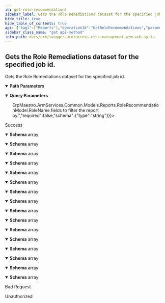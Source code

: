 ```yaml
---
id: get-role-recommendations
sidebar_label: Gets the Role Remediations dataset for the specified job id.
hide_title: true
hide_table_of_contents: true
api: {"tags":["Reports"],"operationId":"GetRoleRecommendations","parameters":[{"name":"jobId","in":"path","description":"The id of the job the report belongs to.","required":true,"schema":{"type":"integer","format":"int32","minimum":1,"maximum":2147483647}},{"name":"rolesFilter","in":"query","description":"Optional: A comma separated list of <code>ErpMaestro.ArmServices.Common.Models.Reports.RoleRecommendationModel.RoleName</code> fields to filter the report by.","required":false,"schema":{"type":"string"}}],"responses":{"200":{"description":"Success","content":{"application/json;odata.metadata=minimal;odata.streaming=true":{"schema":{"uniqueItems":false,"type":"array","items":{"type":"object","properties":{"roleName":{"type":"string"},"roleType":{"type":"string"},"recommendation":{"type":"string"},"itemToRemove":{"type":"string"},"itemDescription":{"type":"string"},"difficulty":{"type":"string"},"impact":{"type":"string"},"highOrCriticalRiskCount":{"format":"int32","type":"integer"},"totalRiskCount":{"format":"int32","type":"integer"},"impactedUserCount":{"format":"int32","type":"integer"},"highOrCriticalRisks":{"type":"string"},"allRisks":{"type":"string"}}}}},"application/json;odata.metadata=minimal;odata.streaming=false":{"schema":{"uniqueItems":false,"type":"array","items":{"type":"object","properties":{"roleName":{"type":"string"},"roleType":{"type":"string"},"recommendation":{"type":"string"},"itemToRemove":{"type":"string"},"itemDescription":{"type":"string"},"difficulty":{"type":"string"},"impact":{"type":"string"},"highOrCriticalRiskCount":{"format":"int32","type":"integer"},"totalRiskCount":{"format":"int32","type":"integer"},"impactedUserCount":{"format":"int32","type":"integer"},"highOrCriticalRisks":{"type":"string"},"allRisks":{"type":"string"}}}}},"application/json;odata.metadata=minimal":{"schema":{"uniqueItems":false,"type":"array","items":{"type":"object","properties":{"roleName":{"type":"string"},"roleType":{"type":"string"},"recommendation":{"type":"string"},"itemToRemove":{"type":"string"},"itemDescription":{"type":"string"},"difficulty":{"type":"string"},"impact":{"type":"string"},"highOrCriticalRiskCount":{"format":"int32","type":"integer"},"totalRiskCount":{"format":"int32","type":"integer"},"impactedUserCount":{"format":"int32","type":"integer"},"highOrCriticalRisks":{"type":"string"},"allRisks":{"type":"string"}}}}},"application/json;odata.metadata=full;odata.streaming=true":{"schema":{"uniqueItems":false,"type":"array","items":{"type":"object","properties":{"roleName":{"type":"string"},"roleType":{"type":"string"},"recommendation":{"type":"string"},"itemToRemove":{"type":"string"},"itemDescription":{"type":"string"},"difficulty":{"type":"string"},"impact":{"type":"string"},"highOrCriticalRiskCount":{"format":"int32","type":"integer"},"totalRiskCount":{"format":"int32","type":"integer"},"impactedUserCount":{"format":"int32","type":"integer"},"highOrCriticalRisks":{"type":"string"},"allRisks":{"type":"string"}}}}},"application/json;odata.metadata=full;odata.streaming=false":{"schema":{"uniqueItems":false,"type":"array","items":{"type":"object","properties":{"roleName":{"type":"string"},"roleType":{"type":"string"},"recommendation":{"type":"string"},"itemToRemove":{"type":"string"},"itemDescription":{"type":"string"},"difficulty":{"type":"string"},"impact":{"type":"string"},"highOrCriticalRiskCount":{"format":"int32","type":"integer"},"totalRiskCount":{"format":"int32","type":"integer"},"impactedUserCount":{"format":"int32","type":"integer"},"highOrCriticalRisks":{"type":"string"},"allRisks":{"type":"string"}}}}},"application/json;odata.metadata=full":{"schema":{"uniqueItems":false,"type":"array","items":{"type":"object","properties":{"roleName":{"type":"string"},"roleType":{"type":"string"},"recommendation":{"type":"string"},"itemToRemove":{"type":"string"},"itemDescription":{"type":"string"},"difficulty":{"type":"string"},"impact":{"type":"string"},"highOrCriticalRiskCount":{"format":"int32","type":"integer"},"totalRiskCount":{"format":"int32","type":"integer"},"impactedUserCount":{"format":"int32","type":"integer"},"highOrCriticalRisks":{"type":"string"},"allRisks":{"type":"string"}}}}},"application/json;odata.metadata=none;odata.streaming=true":{"schema":{"uniqueItems":false,"type":"array","items":{"type":"object","properties":{"roleName":{"type":"string"},"roleType":{"type":"string"},"recommendation":{"type":"string"},"itemToRemove":{"type":"string"},"itemDescription":{"type":"string"},"difficulty":{"type":"string"},"impact":{"type":"string"},"highOrCriticalRiskCount":{"format":"int32","type":"integer"},"totalRiskCount":{"format":"int32","type":"integer"},"impactedUserCount":{"format":"int32","type":"integer"},"highOrCriticalRisks":{"type":"string"},"allRisks":{"type":"string"}}}}},"application/json;odata.metadata=none;odata.streaming=false":{"schema":{"uniqueItems":false,"type":"array","items":{"type":"object","properties":{"roleName":{"type":"string"},"roleType":{"type":"string"},"recommendation":{"type":"string"},"itemToRemove":{"type":"string"},"itemDescription":{"type":"string"},"difficulty":{"type":"string"},"impact":{"type":"string"},"highOrCriticalRiskCount":{"format":"int32","type":"integer"},"totalRiskCount":{"format":"int32","type":"integer"},"impactedUserCount":{"format":"int32","type":"integer"},"highOrCriticalRisks":{"type":"string"},"allRisks":{"type":"string"}}}}},"application/json;odata.metadata=none":{"schema":{"uniqueItems":false,"type":"array","items":{"type":"object","properties":{"roleName":{"type":"string"},"roleType":{"type":"string"},"recommendation":{"type":"string"},"itemToRemove":{"type":"string"},"itemDescription":{"type":"string"},"difficulty":{"type":"string"},"impact":{"type":"string"},"highOrCriticalRiskCount":{"format":"int32","type":"integer"},"totalRiskCount":{"format":"int32","type":"integer"},"impactedUserCount":{"format":"int32","type":"integer"},"highOrCriticalRisks":{"type":"string"},"allRisks":{"type":"string"}}}}},"application/json;odata.streaming=true":{"schema":{"uniqueItems":false,"type":"array","items":{"type":"object","properties":{"roleName":{"type":"string"},"roleType":{"type":"string"},"recommendation":{"type":"string"},"itemToRemove":{"type":"string"},"itemDescription":{"type":"string"},"difficulty":{"type":"string"},"impact":{"type":"string"},"highOrCriticalRiskCount":{"format":"int32","type":"integer"},"totalRiskCount":{"format":"int32","type":"integer"},"impactedUserCount":{"format":"int32","type":"integer"},"highOrCriticalRisks":{"type":"string"},"allRisks":{"type":"string"}}}}},"application/json;odata.streaming=false":{"schema":{"uniqueItems":false,"type":"array","items":{"type":"object","properties":{"roleName":{"type":"string"},"roleType":{"type":"string"},"recommendation":{"type":"string"},"itemToRemove":{"type":"string"},"itemDescription":{"type":"string"},"difficulty":{"type":"string"},"impact":{"type":"string"},"highOrCriticalRiskCount":{"format":"int32","type":"integer"},"totalRiskCount":{"format":"int32","type":"integer"},"impactedUserCount":{"format":"int32","type":"integer"},"highOrCriticalRisks":{"type":"string"},"allRisks":{"type":"string"}}}}},"application/json":{"schema":{"uniqueItems":false,"type":"array","items":{"type":"object","properties":{"roleName":{"type":"string"},"roleType":{"type":"string"},"recommendation":{"type":"string"},"itemToRemove":{"type":"string"},"itemDescription":{"type":"string"},"difficulty":{"type":"string"},"impact":{"type":"string"},"highOrCriticalRiskCount":{"format":"int32","type":"integer"},"totalRiskCount":{"format":"int32","type":"integer"},"impactedUserCount":{"format":"int32","type":"integer"},"highOrCriticalRisks":{"type":"string"},"allRisks":{"type":"string"}}}}},"application/xml":{"schema":{"uniqueItems":false,"type":"array","items":{"type":"object","properties":{"roleName":{"type":"string"},"roleType":{"type":"string"},"recommendation":{"type":"string"},"itemToRemove":{"type":"string"},"itemDescription":{"type":"string"},"difficulty":{"type":"string"},"impact":{"type":"string"},"highOrCriticalRiskCount":{"format":"int32","type":"integer"},"totalRiskCount":{"format":"int32","type":"integer"},"impactedUserCount":{"format":"int32","type":"integer"},"highOrCriticalRisks":{"type":"string"},"allRisks":{"type":"string"}}}}},"application/prs.odatatestxx-odata":{"schema":{"uniqueItems":false,"type":"array","items":{"type":"object","properties":{"roleName":{"type":"string"},"roleType":{"type":"string"},"recommendation":{"type":"string"},"itemToRemove":{"type":"string"},"itemDescription":{"type":"string"},"difficulty":{"type":"string"},"impact":{"type":"string"},"highOrCriticalRiskCount":{"format":"int32","type":"integer"},"totalRiskCount":{"format":"int32","type":"integer"},"impactedUserCount":{"format":"int32","type":"integer"},"highOrCriticalRisks":{"type":"string"},"allRisks":{"type":"string"}}}}},"text/plain":{"schema":{"uniqueItems":false,"type":"array","items":{"type":"object","properties":{"roleName":{"type":"string"},"roleType":{"type":"string"},"recommendation":{"type":"string"},"itemToRemove":{"type":"string"},"itemDescription":{"type":"string"},"difficulty":{"type":"string"},"impact":{"type":"string"},"highOrCriticalRiskCount":{"format":"int32","type":"integer"},"totalRiskCount":{"format":"int32","type":"integer"},"impactedUserCount":{"format":"int32","type":"integer"},"highOrCriticalRisks":{"type":"string"},"allRisks":{"type":"string"}}}}},"text/json":{"schema":{"uniqueItems":false,"type":"array","items":{"type":"object","properties":{"roleName":{"type":"string"},"roleType":{"type":"string"},"recommendation":{"type":"string"},"itemToRemove":{"type":"string"},"itemDescription":{"type":"string"},"difficulty":{"type":"string"},"impact":{"type":"string"},"highOrCriticalRiskCount":{"format":"int32","type":"integer"},"totalRiskCount":{"format":"int32","type":"integer"},"impactedUserCount":{"format":"int32","type":"integer"},"highOrCriticalRisks":{"type":"string"},"allRisks":{"type":"string"}}}}}}},"400":{"description":"Bad Request"},"401":{"description":"Unauthorized"}},"description":"Gets the Role Remediations dataset for the specified job id.","method":"get","path":"/api/reports/roleRemediations/{jobId}","info":{"version":"v1","title":"Access Risk Management ARM Web APIs"},"postman":{"name":"Gets the Role Remediations dataset for the specified job id.","description":{"type":"text/plain"},"url":{"path":["api","reports","roleRemediations",":jobId"],"host":["{{baseUrl}}"],"query":[{"disabled":false,"description":{"content":"Optional: A comma separated list of <code>ErpMaestro.ArmServices.Common.Models.Reports.RoleRecommendationModel.RoleName</code> fields to filter the report by.","type":"text/plain"},"key":"rolesFilter","value":""}],"variable":[{"disabled":false,"description":{"content":"(Required) The id of the job the report belongs to.","type":"text/plain"},"type":"any","value":"","key":"jobId"}]},"header":[{"key":"Accept","value":"application/json;odata.metadata=minimal;odata.streaming=true"}],"method":"GET"}}
sidebar_class_name: "get api-method"
info_path: docs/arm/swagger-arm/access-risk-management-arm-web-ap-is
---
```



## Gets the Role Remediations dataset for the specified job id.



Gets the Role Remediations dataset for the specified job id.

<details style={{"marginBottom":"1rem"}} data-collapsed={false} open={true}><summary style={{}}><strong>Path Parameters</strong></summary><div><ul><ParamsItem className={"paramsItem"} param={{"name":"jobId","in":"path","description":"The id of the job the report belongs to.","required":true,"schema":{"type":"integer","format":"int32","minimum":1,"maximum":2147483647}}}></ParamsItem></ul></div></details><details style={{"marginBottom":"1rem"}} data-collapsed={false} open={true}><summary style={{}}><strong>Query Parameters</strong></summary><div><ul><ParamsItem className={"paramsItem"} param={{"name":"rolesFilter","in":"query","description":"Optional: A comma separated list of <code>ErpMaestro.ArmServices.Common.Models.Reports.RoleRecommendationModel.RoleName</code> fields to filter the report by.","required":false,"schema":{"type":"string"}}}></ParamsItem></ul></div></details><div><ApiTabs><TabItem label={"200"} value={"200"}><div>

Success

</div><div><MimeTabs groupId={"mime-type"}><TabItem label={"application/json;odata.metadata=minimal;odata.streaming=true"} value={"application/json;odata.metadata=minimal;odata.streaming=true"}><SchemaTabs groupId={"schema-tabs"}><TabItem label={"Schema"} value={"Schema"}><details style={{}} data-collapsed={false} open={true}><summary style={{"textAlign":"left"}}><strong>Schema</strong><span style={{"opacity":"0.6"}}> array</span></summary><div style={{"textAlign":"left","marginLeft":"1rem"}}></div><ul style={{"marginLeft":"1rem"}}><SchemaItem collapsible={false} name={"roleName"} required={false} schemaDescription={undefined} schemaName={"string"} qualifierMessage={undefined} defaultValue={undefined}></SchemaItem><SchemaItem collapsible={false} name={"roleType"} required={false} schemaDescription={undefined} schemaName={"string"} qualifierMessage={undefined} defaultValue={undefined}></SchemaItem><SchemaItem collapsible={false} name={"recommendation"} required={false} schemaDescription={undefined} schemaName={"string"} qualifierMessage={undefined} defaultValue={undefined}></SchemaItem><SchemaItem collapsible={false} name={"itemToRemove"} required={false} schemaDescription={undefined} schemaName={"string"} qualifierMessage={undefined} defaultValue={undefined}></SchemaItem><SchemaItem collapsible={false} name={"itemDescription"} required={false} schemaDescription={undefined} schemaName={"string"} qualifierMessage={undefined} defaultValue={undefined}></SchemaItem><SchemaItem collapsible={false} name={"difficulty"} required={false} schemaDescription={undefined} schemaName={"string"} qualifierMessage={undefined} defaultValue={undefined}></SchemaItem><SchemaItem collapsible={false} name={"impact"} required={false} schemaDescription={undefined} schemaName={"string"} qualifierMessage={undefined} defaultValue={undefined}></SchemaItem><SchemaItem collapsible={false} name={"highOrCriticalRiskCount"} required={false} schemaDescription={undefined} schemaName={"int32"} qualifierMessage={undefined} defaultValue={undefined}></SchemaItem><SchemaItem collapsible={false} name={"totalRiskCount"} required={false} schemaDescription={undefined} schemaName={"int32"} qualifierMessage={undefined} defaultValue={undefined}></SchemaItem><SchemaItem collapsible={false} name={"impactedUserCount"} required={false} schemaDescription={undefined} schemaName={"int32"} qualifierMessage={undefined} defaultValue={undefined}></SchemaItem><SchemaItem collapsible={false} name={"highOrCriticalRisks"} required={false} schemaDescription={undefined} schemaName={"string"} qualifierMessage={undefined} defaultValue={undefined}></SchemaItem><SchemaItem collapsible={false} name={"allRisks"} required={false} schemaDescription={undefined} schemaName={"string"} qualifierMessage={undefined} defaultValue={undefined}></SchemaItem></ul></details></TabItem></SchemaTabs></TabItem><TabItem label={"application/json;odata.metadata=minimal;odata.streaming=false"} value={"application/json;odata.metadata=minimal;odata.streaming=false"}><SchemaTabs groupId={"schema-tabs"}><TabItem label={"Schema"} value={"Schema"}><details style={{}} data-collapsed={false} open={true}><summary style={{"textAlign":"left"}}><strong>Schema</strong><span style={{"opacity":"0.6"}}> array</span></summary><div style={{"textAlign":"left","marginLeft":"1rem"}}></div><ul style={{"marginLeft":"1rem"}}><SchemaItem collapsible={false} name={"roleName"} required={false} schemaDescription={undefined} schemaName={"string"} qualifierMessage={undefined} defaultValue={undefined}></SchemaItem><SchemaItem collapsible={false} name={"roleType"} required={false} schemaDescription={undefined} schemaName={"string"} qualifierMessage={undefined} defaultValue={undefined}></SchemaItem><SchemaItem collapsible={false} name={"recommendation"} required={false} schemaDescription={undefined} schemaName={"string"} qualifierMessage={undefined} defaultValue={undefined}></SchemaItem><SchemaItem collapsible={false} name={"itemToRemove"} required={false} schemaDescription={undefined} schemaName={"string"} qualifierMessage={undefined} defaultValue={undefined}></SchemaItem><SchemaItem collapsible={false} name={"itemDescription"} required={false} schemaDescription={undefined} schemaName={"string"} qualifierMessage={undefined} defaultValue={undefined}></SchemaItem><SchemaItem collapsible={false} name={"difficulty"} required={false} schemaDescription={undefined} schemaName={"string"} qualifierMessage={undefined} defaultValue={undefined}></SchemaItem><SchemaItem collapsible={false} name={"impact"} required={false} schemaDescription={undefined} schemaName={"string"} qualifierMessage={undefined} defaultValue={undefined}></SchemaItem><SchemaItem collapsible={false} name={"highOrCriticalRiskCount"} required={false} schemaDescription={undefined} schemaName={"int32"} qualifierMessage={undefined} defaultValue={undefined}></SchemaItem><SchemaItem collapsible={false} name={"totalRiskCount"} required={false} schemaDescription={undefined} schemaName={"int32"} qualifierMessage={undefined} defaultValue={undefined}></SchemaItem><SchemaItem collapsible={false} name={"impactedUserCount"} required={false} schemaDescription={undefined} schemaName={"int32"} qualifierMessage={undefined} defaultValue={undefined}></SchemaItem><SchemaItem collapsible={false} name={"highOrCriticalRisks"} required={false} schemaDescription={undefined} schemaName={"string"} qualifierMessage={undefined} defaultValue={undefined}></SchemaItem><SchemaItem collapsible={false} name={"allRisks"} required={false} schemaDescription={undefined} schemaName={"string"} qualifierMessage={undefined} defaultValue={undefined}></SchemaItem></ul></details></TabItem></SchemaTabs></TabItem><TabItem label={"application/json;odata.metadata=minimal"} value={"application/json;odata.metadata=minimal"}><SchemaTabs groupId={"schema-tabs"}><TabItem label={"Schema"} value={"Schema"}><details style={{}} data-collapsed={false} open={true}><summary style={{"textAlign":"left"}}><strong>Schema</strong><span style={{"opacity":"0.6"}}> array</span></summary><div style={{"textAlign":"left","marginLeft":"1rem"}}></div><ul style={{"marginLeft":"1rem"}}><SchemaItem collapsible={false} name={"roleName"} required={false} schemaDescription={undefined} schemaName={"string"} qualifierMessage={undefined} defaultValue={undefined}></SchemaItem><SchemaItem collapsible={false} name={"roleType"} required={false} schemaDescription={undefined} schemaName={"string"} qualifierMessage={undefined} defaultValue={undefined}></SchemaItem><SchemaItem collapsible={false} name={"recommendation"} required={false} schemaDescription={undefined} schemaName={"string"} qualifierMessage={undefined} defaultValue={undefined}></SchemaItem><SchemaItem collapsible={false} name={"itemToRemove"} required={false} schemaDescription={undefined} schemaName={"string"} qualifierMessage={undefined} defaultValue={undefined}></SchemaItem><SchemaItem collapsible={false} name={"itemDescription"} required={false} schemaDescription={undefined} schemaName={"string"} qualifierMessage={undefined} defaultValue={undefined}></SchemaItem><SchemaItem collapsible={false} name={"difficulty"} required={false} schemaDescription={undefined} schemaName={"string"} qualifierMessage={undefined} defaultValue={undefined}></SchemaItem><SchemaItem collapsible={false} name={"impact"} required={false} schemaDescription={undefined} schemaName={"string"} qualifierMessage={undefined} defaultValue={undefined}></SchemaItem><SchemaItem collapsible={false} name={"highOrCriticalRiskCount"} required={false} schemaDescription={undefined} schemaName={"int32"} qualifierMessage={undefined} defaultValue={undefined}></SchemaItem><SchemaItem collapsible={false} name={"totalRiskCount"} required={false} schemaDescription={undefined} schemaName={"int32"} qualifierMessage={undefined} defaultValue={undefined}></SchemaItem><SchemaItem collapsible={false} name={"impactedUserCount"} required={false} schemaDescription={undefined} schemaName={"int32"} qualifierMessage={undefined} defaultValue={undefined}></SchemaItem><SchemaItem collapsible={false} name={"highOrCriticalRisks"} required={false} schemaDescription={undefined} schemaName={"string"} qualifierMessage={undefined} defaultValue={undefined}></SchemaItem><SchemaItem collapsible={false} name={"allRisks"} required={false} schemaDescription={undefined} schemaName={"string"} qualifierMessage={undefined} defaultValue={undefined}></SchemaItem></ul></details></TabItem></SchemaTabs></TabItem><TabItem label={"application/json;odata.metadata=full;odata.streaming=true"} value={"application/json;odata.metadata=full;odata.streaming=true"}><SchemaTabs groupId={"schema-tabs"}><TabItem label={"Schema"} value={"Schema"}><details style={{}} data-collapsed={false} open={true}><summary style={{"textAlign":"left"}}><strong>Schema</strong><span style={{"opacity":"0.6"}}> array</span></summary><div style={{"textAlign":"left","marginLeft":"1rem"}}></div><ul style={{"marginLeft":"1rem"}}><SchemaItem collapsible={false} name={"roleName"} required={false} schemaDescription={undefined} schemaName={"string"} qualifierMessage={undefined} defaultValue={undefined}></SchemaItem><SchemaItem collapsible={false} name={"roleType"} required={false} schemaDescription={undefined} schemaName={"string"} qualifierMessage={undefined} defaultValue={undefined}></SchemaItem><SchemaItem collapsible={false} name={"recommendation"} required={false} schemaDescription={undefined} schemaName={"string"} qualifierMessage={undefined} defaultValue={undefined}></SchemaItem><SchemaItem collapsible={false} name={"itemToRemove"} required={false} schemaDescription={undefined} schemaName={"string"} qualifierMessage={undefined} defaultValue={undefined}></SchemaItem><SchemaItem collapsible={false} name={"itemDescription"} required={false} schemaDescription={undefined} schemaName={"string"} qualifierMessage={undefined} defaultValue={undefined}></SchemaItem><SchemaItem collapsible={false} name={"difficulty"} required={false} schemaDescription={undefined} schemaName={"string"} qualifierMessage={undefined} defaultValue={undefined}></SchemaItem><SchemaItem collapsible={false} name={"impact"} required={false} schemaDescription={undefined} schemaName={"string"} qualifierMessage={undefined} defaultValue={undefined}></SchemaItem><SchemaItem collapsible={false} name={"highOrCriticalRiskCount"} required={false} schemaDescription={undefined} schemaName={"int32"} qualifierMessage={undefined} defaultValue={undefined}></SchemaItem><SchemaItem collapsible={false} name={"totalRiskCount"} required={false} schemaDescription={undefined} schemaName={"int32"} qualifierMessage={undefined} defaultValue={undefined}></SchemaItem><SchemaItem collapsible={false} name={"impactedUserCount"} required={false} schemaDescription={undefined} schemaName={"int32"} qualifierMessage={undefined} defaultValue={undefined}></SchemaItem><SchemaItem collapsible={false} name={"highOrCriticalRisks"} required={false} schemaDescription={undefined} schemaName={"string"} qualifierMessage={undefined} defaultValue={undefined}></SchemaItem><SchemaItem collapsible={false} name={"allRisks"} required={false} schemaDescription={undefined} schemaName={"string"} qualifierMessage={undefined} defaultValue={undefined}></SchemaItem></ul></details></TabItem></SchemaTabs></TabItem><TabItem label={"application/json;odata.metadata=full;odata.streaming=false"} value={"application/json;odata.metadata=full;odata.streaming=false"}><SchemaTabs groupId={"schema-tabs"}><TabItem label={"Schema"} value={"Schema"}><details style={{}} data-collapsed={false} open={true}><summary style={{"textAlign":"left"}}><strong>Schema</strong><span style={{"opacity":"0.6"}}> array</span></summary><div style={{"textAlign":"left","marginLeft":"1rem"}}></div><ul style={{"marginLeft":"1rem"}}><SchemaItem collapsible={false} name={"roleName"} required={false} schemaDescription={undefined} schemaName={"string"} qualifierMessage={undefined} defaultValue={undefined}></SchemaItem><SchemaItem collapsible={false} name={"roleType"} required={false} schemaDescription={undefined} schemaName={"string"} qualifierMessage={undefined} defaultValue={undefined}></SchemaItem><SchemaItem collapsible={false} name={"recommendation"} required={false} schemaDescription={undefined} schemaName={"string"} qualifierMessage={undefined} defaultValue={undefined}></SchemaItem><SchemaItem collapsible={false} name={"itemToRemove"} required={false} schemaDescription={undefined} schemaName={"string"} qualifierMessage={undefined} defaultValue={undefined}></SchemaItem><SchemaItem collapsible={false} name={"itemDescription"} required={false} schemaDescription={undefined} schemaName={"string"} qualifierMessage={undefined} defaultValue={undefined}></SchemaItem><SchemaItem collapsible={false} name={"difficulty"} required={false} schemaDescription={undefined} schemaName={"string"} qualifierMessage={undefined} defaultValue={undefined}></SchemaItem><SchemaItem collapsible={false} name={"impact"} required={false} schemaDescription={undefined} schemaName={"string"} qualifierMessage={undefined} defaultValue={undefined}></SchemaItem><SchemaItem collapsible={false} name={"highOrCriticalRiskCount"} required={false} schemaDescription={undefined} schemaName={"int32"} qualifierMessage={undefined} defaultValue={undefined}></SchemaItem><SchemaItem collapsible={false} name={"totalRiskCount"} required={false} schemaDescription={undefined} schemaName={"int32"} qualifierMessage={undefined} defaultValue={undefined}></SchemaItem><SchemaItem collapsible={false} name={"impactedUserCount"} required={false} schemaDescription={undefined} schemaName={"int32"} qualifierMessage={undefined} defaultValue={undefined}></SchemaItem><SchemaItem collapsible={false} name={"highOrCriticalRisks"} required={false} schemaDescription={undefined} schemaName={"string"} qualifierMessage={undefined} defaultValue={undefined}></SchemaItem><SchemaItem collapsible={false} name={"allRisks"} required={false} schemaDescription={undefined} schemaName={"string"} qualifierMessage={undefined} defaultValue={undefined}></SchemaItem></ul></details></TabItem></SchemaTabs></TabItem><TabItem label={"application/json;odata.metadata=full"} value={"application/json;odata.metadata=full"}><SchemaTabs groupId={"schema-tabs"}><TabItem label={"Schema"} value={"Schema"}><details style={{}} data-collapsed={false} open={true}><summary style={{"textAlign":"left"}}><strong>Schema</strong><span style={{"opacity":"0.6"}}> array</span></summary><div style={{"textAlign":"left","marginLeft":"1rem"}}></div><ul style={{"marginLeft":"1rem"}}><SchemaItem collapsible={false} name={"roleName"} required={false} schemaDescription={undefined} schemaName={"string"} qualifierMessage={undefined} defaultValue={undefined}></SchemaItem><SchemaItem collapsible={false} name={"roleType"} required={false} schemaDescription={undefined} schemaName={"string"} qualifierMessage={undefined} defaultValue={undefined}></SchemaItem><SchemaItem collapsible={false} name={"recommendation"} required={false} schemaDescription={undefined} schemaName={"string"} qualifierMessage={undefined} defaultValue={undefined}></SchemaItem><SchemaItem collapsible={false} name={"itemToRemove"} required={false} schemaDescription={undefined} schemaName={"string"} qualifierMessage={undefined} defaultValue={undefined}></SchemaItem><SchemaItem collapsible={false} name={"itemDescription"} required={false} schemaDescription={undefined} schemaName={"string"} qualifierMessage={undefined} defaultValue={undefined}></SchemaItem><SchemaItem collapsible={false} name={"difficulty"} required={false} schemaDescription={undefined} schemaName={"string"} qualifierMessage={undefined} defaultValue={undefined}></SchemaItem><SchemaItem collapsible={false} name={"impact"} required={false} schemaDescription={undefined} schemaName={"string"} qualifierMessage={undefined} defaultValue={undefined}></SchemaItem><SchemaItem collapsible={false} name={"highOrCriticalRiskCount"} required={false} schemaDescription={undefined} schemaName={"int32"} qualifierMessage={undefined} defaultValue={undefined}></SchemaItem><SchemaItem collapsible={false} name={"totalRiskCount"} required={false} schemaDescription={undefined} schemaName={"int32"} qualifierMessage={undefined} defaultValue={undefined}></SchemaItem><SchemaItem collapsible={false} name={"impactedUserCount"} required={false} schemaDescription={undefined} schemaName={"int32"} qualifierMessage={undefined} defaultValue={undefined}></SchemaItem><SchemaItem collapsible={false} name={"highOrCriticalRisks"} required={false} schemaDescription={undefined} schemaName={"string"} qualifierMessage={undefined} defaultValue={undefined}></SchemaItem><SchemaItem collapsible={false} name={"allRisks"} required={false} schemaDescription={undefined} schemaName={"string"} qualifierMessage={undefined} defaultValue={undefined}></SchemaItem></ul></details></TabItem></SchemaTabs></TabItem><TabItem label={"application/json;odata.metadata=none;odata.streaming=true"} value={"application/json;odata.metadata=none;odata.streaming=true"}><SchemaTabs groupId={"schema-tabs"}><TabItem label={"Schema"} value={"Schema"}><details style={{}} data-collapsed={false} open={true}><summary style={{"textAlign":"left"}}><strong>Schema</strong><span style={{"opacity":"0.6"}}> array</span></summary><div style={{"textAlign":"left","marginLeft":"1rem"}}></div><ul style={{"marginLeft":"1rem"}}><SchemaItem collapsible={false} name={"roleName"} required={false} schemaDescription={undefined} schemaName={"string"} qualifierMessage={undefined} defaultValue={undefined}></SchemaItem><SchemaItem collapsible={false} name={"roleType"} required={false} schemaDescription={undefined} schemaName={"string"} qualifierMessage={undefined} defaultValue={undefined}></SchemaItem><SchemaItem collapsible={false} name={"recommendation"} required={false} schemaDescription={undefined} schemaName={"string"} qualifierMessage={undefined} defaultValue={undefined}></SchemaItem><SchemaItem collapsible={false} name={"itemToRemove"} required={false} schemaDescription={undefined} schemaName={"string"} qualifierMessage={undefined} defaultValue={undefined}></SchemaItem><SchemaItem collapsible={false} name={"itemDescription"} required={false} schemaDescription={undefined} schemaName={"string"} qualifierMessage={undefined} defaultValue={undefined}></SchemaItem><SchemaItem collapsible={false} name={"difficulty"} required={false} schemaDescription={undefined} schemaName={"string"} qualifierMessage={undefined} defaultValue={undefined}></SchemaItem><SchemaItem collapsible={false} name={"impact"} required={false} schemaDescription={undefined} schemaName={"string"} qualifierMessage={undefined} defaultValue={undefined}></SchemaItem><SchemaItem collapsible={false} name={"highOrCriticalRiskCount"} required={false} schemaDescription={undefined} schemaName={"int32"} qualifierMessage={undefined} defaultValue={undefined}></SchemaItem><SchemaItem collapsible={false} name={"totalRiskCount"} required={false} schemaDescription={undefined} schemaName={"int32"} qualifierMessage={undefined} defaultValue={undefined}></SchemaItem><SchemaItem collapsible={false} name={"impactedUserCount"} required={false} schemaDescription={undefined} schemaName={"int32"} qualifierMessage={undefined} defaultValue={undefined}></SchemaItem><SchemaItem collapsible={false} name={"highOrCriticalRisks"} required={false} schemaDescription={undefined} schemaName={"string"} qualifierMessage={undefined} defaultValue={undefined}></SchemaItem><SchemaItem collapsible={false} name={"allRisks"} required={false} schemaDescription={undefined} schemaName={"string"} qualifierMessage={undefined} defaultValue={undefined}></SchemaItem></ul></details></TabItem></SchemaTabs></TabItem><TabItem label={"application/json;odata.metadata=none;odata.streaming=false"} value={"application/json;odata.metadata=none;odata.streaming=false"}><SchemaTabs groupId={"schema-tabs"}><TabItem label={"Schema"} value={"Schema"}><details style={{}} data-collapsed={false} open={true}><summary style={{"textAlign":"left"}}><strong>Schema</strong><span style={{"opacity":"0.6"}}> array</span></summary><div style={{"textAlign":"left","marginLeft":"1rem"}}></div><ul style={{"marginLeft":"1rem"}}><SchemaItem collapsible={false} name={"roleName"} required={false} schemaDescription={undefined} schemaName={"string"} qualifierMessage={undefined} defaultValue={undefined}></SchemaItem><SchemaItem collapsible={false} name={"roleType"} required={false} schemaDescription={undefined} schemaName={"string"} qualifierMessage={undefined} defaultValue={undefined}></SchemaItem><SchemaItem collapsible={false} name={"recommendation"} required={false} schemaDescription={undefined} schemaName={"string"} qualifierMessage={undefined} defaultValue={undefined}></SchemaItem><SchemaItem collapsible={false} name={"itemToRemove"} required={false} schemaDescription={undefined} schemaName={"string"} qualifierMessage={undefined} defaultValue={undefined}></SchemaItem><SchemaItem collapsible={false} name={"itemDescription"} required={false} schemaDescription={undefined} schemaName={"string"} qualifierMessage={undefined} defaultValue={undefined}></SchemaItem><SchemaItem collapsible={false} name={"difficulty"} required={false} schemaDescription={undefined} schemaName={"string"} qualifierMessage={undefined} defaultValue={undefined}></SchemaItem><SchemaItem collapsible={false} name={"impact"} required={false} schemaDescription={undefined} schemaName={"string"} qualifierMessage={undefined} defaultValue={undefined}></SchemaItem><SchemaItem collapsible={false} name={"highOrCriticalRiskCount"} required={false} schemaDescription={undefined} schemaName={"int32"} qualifierMessage={undefined} defaultValue={undefined}></SchemaItem><SchemaItem collapsible={false} name={"totalRiskCount"} required={false} schemaDescription={undefined} schemaName={"int32"} qualifierMessage={undefined} defaultValue={undefined}></SchemaItem><SchemaItem collapsible={false} name={"impactedUserCount"} required={false} schemaDescription={undefined} schemaName={"int32"} qualifierMessage={undefined} defaultValue={undefined}></SchemaItem><SchemaItem collapsible={false} name={"highOrCriticalRisks"} required={false} schemaDescription={undefined} schemaName={"string"} qualifierMessage={undefined} defaultValue={undefined}></SchemaItem><SchemaItem collapsible={false} name={"allRisks"} required={false} schemaDescription={undefined} schemaName={"string"} qualifierMessage={undefined} defaultValue={undefined}></SchemaItem></ul></details></TabItem></SchemaTabs></TabItem><TabItem label={"application/json;odata.metadata=none"} value={"application/json;odata.metadata=none"}><SchemaTabs groupId={"schema-tabs"}><TabItem label={"Schema"} value={"Schema"}><details style={{}} data-collapsed={false} open={true}><summary style={{"textAlign":"left"}}><strong>Schema</strong><span style={{"opacity":"0.6"}}> array</span></summary><div style={{"textAlign":"left","marginLeft":"1rem"}}></div><ul style={{"marginLeft":"1rem"}}><SchemaItem collapsible={false} name={"roleName"} required={false} schemaDescription={undefined} schemaName={"string"} qualifierMessage={undefined} defaultValue={undefined}></SchemaItem><SchemaItem collapsible={false} name={"roleType"} required={false} schemaDescription={undefined} schemaName={"string"} qualifierMessage={undefined} defaultValue={undefined}></SchemaItem><SchemaItem collapsible={false} name={"recommendation"} required={false} schemaDescription={undefined} schemaName={"string"} qualifierMessage={undefined} defaultValue={undefined}></SchemaItem><SchemaItem collapsible={false} name={"itemToRemove"} required={false} schemaDescription={undefined} schemaName={"string"} qualifierMessage={undefined} defaultValue={undefined}></SchemaItem><SchemaItem collapsible={false} name={"itemDescription"} required={false} schemaDescription={undefined} schemaName={"string"} qualifierMessage={undefined} defaultValue={undefined}></SchemaItem><SchemaItem collapsible={false} name={"difficulty"} required={false} schemaDescription={undefined} schemaName={"string"} qualifierMessage={undefined} defaultValue={undefined}></SchemaItem><SchemaItem collapsible={false} name={"impact"} required={false} schemaDescription={undefined} schemaName={"string"} qualifierMessage={undefined} defaultValue={undefined}></SchemaItem><SchemaItem collapsible={false} name={"highOrCriticalRiskCount"} required={false} schemaDescription={undefined} schemaName={"int32"} qualifierMessage={undefined} defaultValue={undefined}></SchemaItem><SchemaItem collapsible={false} name={"totalRiskCount"} required={false} schemaDescription={undefined} schemaName={"int32"} qualifierMessage={undefined} defaultValue={undefined}></SchemaItem><SchemaItem collapsible={false} name={"impactedUserCount"} required={false} schemaDescription={undefined} schemaName={"int32"} qualifierMessage={undefined} defaultValue={undefined}></SchemaItem><SchemaItem collapsible={false} name={"highOrCriticalRisks"} required={false} schemaDescription={undefined} schemaName={"string"} qualifierMessage={undefined} defaultValue={undefined}></SchemaItem><SchemaItem collapsible={false} name={"allRisks"} required={false} schemaDescription={undefined} schemaName={"string"} qualifierMessage={undefined} defaultValue={undefined}></SchemaItem></ul></details></TabItem></SchemaTabs></TabItem><TabItem label={"application/json;odata.streaming=true"} value={"application/json;odata.streaming=true"}><SchemaTabs groupId={"schema-tabs"}><TabItem label={"Schema"} value={"Schema"}><details style={{}} data-collapsed={false} open={true}><summary style={{"textAlign":"left"}}><strong>Schema</strong><span style={{"opacity":"0.6"}}> array</span></summary><div style={{"textAlign":"left","marginLeft":"1rem"}}></div><ul style={{"marginLeft":"1rem"}}><SchemaItem collapsible={false} name={"roleName"} required={false} schemaDescription={undefined} schemaName={"string"} qualifierMessage={undefined} defaultValue={undefined}></SchemaItem><SchemaItem collapsible={false} name={"roleType"} required={false} schemaDescription={undefined} schemaName={"string"} qualifierMessage={undefined} defaultValue={undefined}></SchemaItem><SchemaItem collapsible={false} name={"recommendation"} required={false} schemaDescription={undefined} schemaName={"string"} qualifierMessage={undefined} defaultValue={undefined}></SchemaItem><SchemaItem collapsible={false} name={"itemToRemove"} required={false} schemaDescription={undefined} schemaName={"string"} qualifierMessage={undefined} defaultValue={undefined}></SchemaItem><SchemaItem collapsible={false} name={"itemDescription"} required={false} schemaDescription={undefined} schemaName={"string"} qualifierMessage={undefined} defaultValue={undefined}></SchemaItem><SchemaItem collapsible={false} name={"difficulty"} required={false} schemaDescription={undefined} schemaName={"string"} qualifierMessage={undefined} defaultValue={undefined}></SchemaItem><SchemaItem collapsible={false} name={"impact"} required={false} schemaDescription={undefined} schemaName={"string"} qualifierMessage={undefined} defaultValue={undefined}></SchemaItem><SchemaItem collapsible={false} name={"highOrCriticalRiskCount"} required={false} schemaDescription={undefined} schemaName={"int32"} qualifierMessage={undefined} defaultValue={undefined}></SchemaItem><SchemaItem collapsible={false} name={"totalRiskCount"} required={false} schemaDescription={undefined} schemaName={"int32"} qualifierMessage={undefined} defaultValue={undefined}></SchemaItem><SchemaItem collapsible={false} name={"impactedUserCount"} required={false} schemaDescription={undefined} schemaName={"int32"} qualifierMessage={undefined} defaultValue={undefined}></SchemaItem><SchemaItem collapsible={false} name={"highOrCriticalRisks"} required={false} schemaDescription={undefined} schemaName={"string"} qualifierMessage={undefined} defaultValue={undefined}></SchemaItem><SchemaItem collapsible={false} name={"allRisks"} required={false} schemaDescription={undefined} schemaName={"string"} qualifierMessage={undefined} defaultValue={undefined}></SchemaItem></ul></details></TabItem></SchemaTabs></TabItem><TabItem label={"application/json;odata.streaming=false"} value={"application/json;odata.streaming=false"}><SchemaTabs groupId={"schema-tabs"}><TabItem label={"Schema"} value={"Schema"}><details style={{}} data-collapsed={false} open={true}><summary style={{"textAlign":"left"}}><strong>Schema</strong><span style={{"opacity":"0.6"}}> array</span></summary><div style={{"textAlign":"left","marginLeft":"1rem"}}></div><ul style={{"marginLeft":"1rem"}}><SchemaItem collapsible={false} name={"roleName"} required={false} schemaDescription={undefined} schemaName={"string"} qualifierMessage={undefined} defaultValue={undefined}></SchemaItem><SchemaItem collapsible={false} name={"roleType"} required={false} schemaDescription={undefined} schemaName={"string"} qualifierMessage={undefined} defaultValue={undefined}></SchemaItem><SchemaItem collapsible={false} name={"recommendation"} required={false} schemaDescription={undefined} schemaName={"string"} qualifierMessage={undefined} defaultValue={undefined}></SchemaItem><SchemaItem collapsible={false} name={"itemToRemove"} required={false} schemaDescription={undefined} schemaName={"string"} qualifierMessage={undefined} defaultValue={undefined}></SchemaItem><SchemaItem collapsible={false} name={"itemDescription"} required={false} schemaDescription={undefined} schemaName={"string"} qualifierMessage={undefined} defaultValue={undefined}></SchemaItem><SchemaItem collapsible={false} name={"difficulty"} required={false} schemaDescription={undefined} schemaName={"string"} qualifierMessage={undefined} defaultValue={undefined}></SchemaItem><SchemaItem collapsible={false} name={"impact"} required={false} schemaDescription={undefined} schemaName={"string"} qualifierMessage={undefined} defaultValue={undefined}></SchemaItem><SchemaItem collapsible={false} name={"highOrCriticalRiskCount"} required={false} schemaDescription={undefined} schemaName={"int32"} qualifierMessage={undefined} defaultValue={undefined}></SchemaItem><SchemaItem collapsible={false} name={"totalRiskCount"} required={false} schemaDescription={undefined} schemaName={"int32"} qualifierMessage={undefined} defaultValue={undefined}></SchemaItem><SchemaItem collapsible={false} name={"impactedUserCount"} required={false} schemaDescription={undefined} schemaName={"int32"} qualifierMessage={undefined} defaultValue={undefined}></SchemaItem><SchemaItem collapsible={false} name={"highOrCriticalRisks"} required={false} schemaDescription={undefined} schemaName={"string"} qualifierMessage={undefined} defaultValue={undefined}></SchemaItem><SchemaItem collapsible={false} name={"allRisks"} required={false} schemaDescription={undefined} schemaName={"string"} qualifierMessage={undefined} defaultValue={undefined}></SchemaItem></ul></details></TabItem></SchemaTabs></TabItem><TabItem label={"application/json"} value={"application/json"}><SchemaTabs groupId={"schema-tabs"}><TabItem label={"Schema"} value={"Schema"}><details style={{}} data-collapsed={false} open={true}><summary style={{"textAlign":"left"}}><strong>Schema</strong><span style={{"opacity":"0.6"}}> array</span></summary><div style={{"textAlign":"left","marginLeft":"1rem"}}></div><ul style={{"marginLeft":"1rem"}}><SchemaItem collapsible={false} name={"roleName"} required={false} schemaDescription={undefined} schemaName={"string"} qualifierMessage={undefined} defaultValue={undefined}></SchemaItem><SchemaItem collapsible={false} name={"roleType"} required={false} schemaDescription={undefined} schemaName={"string"} qualifierMessage={undefined} defaultValue={undefined}></SchemaItem><SchemaItem collapsible={false} name={"recommendation"} required={false} schemaDescription={undefined} schemaName={"string"} qualifierMessage={undefined} defaultValue={undefined}></SchemaItem><SchemaItem collapsible={false} name={"itemToRemove"} required={false} schemaDescription={undefined} schemaName={"string"} qualifierMessage={undefined} defaultValue={undefined}></SchemaItem><SchemaItem collapsible={false} name={"itemDescription"} required={false} schemaDescription={undefined} schemaName={"string"} qualifierMessage={undefined} defaultValue={undefined}></SchemaItem><SchemaItem collapsible={false} name={"difficulty"} required={false} schemaDescription={undefined} schemaName={"string"} qualifierMessage={undefined} defaultValue={undefined}></SchemaItem><SchemaItem collapsible={false} name={"impact"} required={false} schemaDescription={undefined} schemaName={"string"} qualifierMessage={undefined} defaultValue={undefined}></SchemaItem><SchemaItem collapsible={false} name={"highOrCriticalRiskCount"} required={false} schemaDescription={undefined} schemaName={"int32"} qualifierMessage={undefined} defaultValue={undefined}></SchemaItem><SchemaItem collapsible={false} name={"totalRiskCount"} required={false} schemaDescription={undefined} schemaName={"int32"} qualifierMessage={undefined} defaultValue={undefined}></SchemaItem><SchemaItem collapsible={false} name={"impactedUserCount"} required={false} schemaDescription={undefined} schemaName={"int32"} qualifierMessage={undefined} defaultValue={undefined}></SchemaItem><SchemaItem collapsible={false} name={"highOrCriticalRisks"} required={false} schemaDescription={undefined} schemaName={"string"} qualifierMessage={undefined} defaultValue={undefined}></SchemaItem><SchemaItem collapsible={false} name={"allRisks"} required={false} schemaDescription={undefined} schemaName={"string"} qualifierMessage={undefined} defaultValue={undefined}></SchemaItem></ul></details></TabItem></SchemaTabs></TabItem><TabItem label={"application/xml"} value={"application/xml"}><SchemaTabs groupId={"schema-tabs"}><TabItem label={"Schema"} value={"Schema"}><details style={{}} data-collapsed={false} open={true}><summary style={{"textAlign":"left"}}><strong>Schema</strong><span style={{"opacity":"0.6"}}> array</span></summary><div style={{"textAlign":"left","marginLeft":"1rem"}}></div><ul style={{"marginLeft":"1rem"}}><SchemaItem collapsible={false} name={"roleName"} required={false} schemaDescription={undefined} schemaName={"string"} qualifierMessage={undefined} defaultValue={undefined}></SchemaItem><SchemaItem collapsible={false} name={"roleType"} required={false} schemaDescription={undefined} schemaName={"string"} qualifierMessage={undefined} defaultValue={undefined}></SchemaItem><SchemaItem collapsible={false} name={"recommendation"} required={false} schemaDescription={undefined} schemaName={"string"} qualifierMessage={undefined} defaultValue={undefined}></SchemaItem><SchemaItem collapsible={false} name={"itemToRemove"} required={false} schemaDescription={undefined} schemaName={"string"} qualifierMessage={undefined} defaultValue={undefined}></SchemaItem><SchemaItem collapsible={false} name={"itemDescription"} required={false} schemaDescription={undefined} schemaName={"string"} qualifierMessage={undefined} defaultValue={undefined}></SchemaItem><SchemaItem collapsible={false} name={"difficulty"} required={false} schemaDescription={undefined} schemaName={"string"} qualifierMessage={undefined} defaultValue={undefined}></SchemaItem><SchemaItem collapsible={false} name={"impact"} required={false} schemaDescription={undefined} schemaName={"string"} qualifierMessage={undefined} defaultValue={undefined}></SchemaItem><SchemaItem collapsible={false} name={"highOrCriticalRiskCount"} required={false} schemaDescription={undefined} schemaName={"int32"} qualifierMessage={undefined} defaultValue={undefined}></SchemaItem><SchemaItem collapsible={false} name={"totalRiskCount"} required={false} schemaDescription={undefined} schemaName={"int32"} qualifierMessage={undefined} defaultValue={undefined}></SchemaItem><SchemaItem collapsible={false} name={"impactedUserCount"} required={false} schemaDescription={undefined} schemaName={"int32"} qualifierMessage={undefined} defaultValue={undefined}></SchemaItem><SchemaItem collapsible={false} name={"highOrCriticalRisks"} required={false} schemaDescription={undefined} schemaName={"string"} qualifierMessage={undefined} defaultValue={undefined}></SchemaItem><SchemaItem collapsible={false} name={"allRisks"} required={false} schemaDescription={undefined} schemaName={"string"} qualifierMessage={undefined} defaultValue={undefined}></SchemaItem></ul></details></TabItem></SchemaTabs></TabItem><TabItem label={"application/prs.odatatestxx-odata"} value={"application/prs.odatatestxx-odata"}><SchemaTabs groupId={"schema-tabs"}><TabItem label={"Schema"} value={"Schema"}><details style={{}} data-collapsed={false} open={true}><summary style={{"textAlign":"left"}}><strong>Schema</strong><span style={{"opacity":"0.6"}}> array</span></summary><div style={{"textAlign":"left","marginLeft":"1rem"}}></div><ul style={{"marginLeft":"1rem"}}><SchemaItem collapsible={false} name={"roleName"} required={false} schemaDescription={undefined} schemaName={"string"} qualifierMessage={undefined} defaultValue={undefined}></SchemaItem><SchemaItem collapsible={false} name={"roleType"} required={false} schemaDescription={undefined} schemaName={"string"} qualifierMessage={undefined} defaultValue={undefined}></SchemaItem><SchemaItem collapsible={false} name={"recommendation"} required={false} schemaDescription={undefined} schemaName={"string"} qualifierMessage={undefined} defaultValue={undefined}></SchemaItem><SchemaItem collapsible={false} name={"itemToRemove"} required={false} schemaDescription={undefined} schemaName={"string"} qualifierMessage={undefined} defaultValue={undefined}></SchemaItem><SchemaItem collapsible={false} name={"itemDescription"} required={false} schemaDescription={undefined} schemaName={"string"} qualifierMessage={undefined} defaultValue={undefined}></SchemaItem><SchemaItem collapsible={false} name={"difficulty"} required={false} schemaDescription={undefined} schemaName={"string"} qualifierMessage={undefined} defaultValue={undefined}></SchemaItem><SchemaItem collapsible={false} name={"impact"} required={false} schemaDescription={undefined} schemaName={"string"} qualifierMessage={undefined} defaultValue={undefined}></SchemaItem><SchemaItem collapsible={false} name={"highOrCriticalRiskCount"} required={false} schemaDescription={undefined} schemaName={"int32"} qualifierMessage={undefined} defaultValue={undefined}></SchemaItem><SchemaItem collapsible={false} name={"totalRiskCount"} required={false} schemaDescription={undefined} schemaName={"int32"} qualifierMessage={undefined} defaultValue={undefined}></SchemaItem><SchemaItem collapsible={false} name={"impactedUserCount"} required={false} schemaDescription={undefined} schemaName={"int32"} qualifierMessage={undefined} defaultValue={undefined}></SchemaItem><SchemaItem collapsible={false} name={"highOrCriticalRisks"} required={false} schemaDescription={undefined} schemaName={"string"} qualifierMessage={undefined} defaultValue={undefined}></SchemaItem><SchemaItem collapsible={false} name={"allRisks"} required={false} schemaDescription={undefined} schemaName={"string"} qualifierMessage={undefined} defaultValue={undefined}></SchemaItem></ul></details></TabItem></SchemaTabs></TabItem><TabItem label={"text/plain"} value={"text/plain"}><SchemaTabs groupId={"schema-tabs"}><TabItem label={"Schema"} value={"Schema"}><details style={{}} data-collapsed={false} open={true}><summary style={{"textAlign":"left"}}><strong>Schema</strong><span style={{"opacity":"0.6"}}> array</span></summary><div style={{"textAlign":"left","marginLeft":"1rem"}}></div><ul style={{"marginLeft":"1rem"}}><SchemaItem collapsible={false} name={"roleName"} required={false} schemaDescription={undefined} schemaName={"string"} qualifierMessage={undefined} defaultValue={undefined}></SchemaItem><SchemaItem collapsible={false} name={"roleType"} required={false} schemaDescription={undefined} schemaName={"string"} qualifierMessage={undefined} defaultValue={undefined}></SchemaItem><SchemaItem collapsible={false} name={"recommendation"} required={false} schemaDescription={undefined} schemaName={"string"} qualifierMessage={undefined} defaultValue={undefined}></SchemaItem><SchemaItem collapsible={false} name={"itemToRemove"} required={false} schemaDescription={undefined} schemaName={"string"} qualifierMessage={undefined} defaultValue={undefined}></SchemaItem><SchemaItem collapsible={false} name={"itemDescription"} required={false} schemaDescription={undefined} schemaName={"string"} qualifierMessage={undefined} defaultValue={undefined}></SchemaItem><SchemaItem collapsible={false} name={"difficulty"} required={false} schemaDescription={undefined} schemaName={"string"} qualifierMessage={undefined} defaultValue={undefined}></SchemaItem><SchemaItem collapsible={false} name={"impact"} required={false} schemaDescription={undefined} schemaName={"string"} qualifierMessage={undefined} defaultValue={undefined}></SchemaItem><SchemaItem collapsible={false} name={"highOrCriticalRiskCount"} required={false} schemaDescription={undefined} schemaName={"int32"} qualifierMessage={undefined} defaultValue={undefined}></SchemaItem><SchemaItem collapsible={false} name={"totalRiskCount"} required={false} schemaDescription={undefined} schemaName={"int32"} qualifierMessage={undefined} defaultValue={undefined}></SchemaItem><SchemaItem collapsible={false} name={"impactedUserCount"} required={false} schemaDescription={undefined} schemaName={"int32"} qualifierMessage={undefined} defaultValue={undefined}></SchemaItem><SchemaItem collapsible={false} name={"highOrCriticalRisks"} required={false} schemaDescription={undefined} schemaName={"string"} qualifierMessage={undefined} defaultValue={undefined}></SchemaItem><SchemaItem collapsible={false} name={"allRisks"} required={false} schemaDescription={undefined} schemaName={"string"} qualifierMessage={undefined} defaultValue={undefined}></SchemaItem></ul></details></TabItem></SchemaTabs></TabItem><TabItem label={"text/json"} value={"text/json"}><SchemaTabs groupId={"schema-tabs"}><TabItem label={"Schema"} value={"Schema"}><details style={{}} data-collapsed={false} open={true}><summary style={{"textAlign":"left"}}><strong>Schema</strong><span style={{"opacity":"0.6"}}> array</span></summary><div style={{"textAlign":"left","marginLeft":"1rem"}}></div><ul style={{"marginLeft":"1rem"}}><SchemaItem collapsible={false} name={"roleName"} required={false} schemaDescription={undefined} schemaName={"string"} qualifierMessage={undefined} defaultValue={undefined}></SchemaItem><SchemaItem collapsible={false} name={"roleType"} required={false} schemaDescription={undefined} schemaName={"string"} qualifierMessage={undefined} defaultValue={undefined}></SchemaItem><SchemaItem collapsible={false} name={"recommendation"} required={false} schemaDescription={undefined} schemaName={"string"} qualifierMessage={undefined} defaultValue={undefined}></SchemaItem><SchemaItem collapsible={false} name={"itemToRemove"} required={false} schemaDescription={undefined} schemaName={"string"} qualifierMessage={undefined} defaultValue={undefined}></SchemaItem><SchemaItem collapsible={false} name={"itemDescription"} required={false} schemaDescription={undefined} schemaName={"string"} qualifierMessage={undefined} defaultValue={undefined}></SchemaItem><SchemaItem collapsible={false} name={"difficulty"} required={false} schemaDescription={undefined} schemaName={"string"} qualifierMessage={undefined} defaultValue={undefined}></SchemaItem><SchemaItem collapsible={false} name={"impact"} required={false} schemaDescription={undefined} schemaName={"string"} qualifierMessage={undefined} defaultValue={undefined}></SchemaItem><SchemaItem collapsible={false} name={"highOrCriticalRiskCount"} required={false} schemaDescription={undefined} schemaName={"int32"} qualifierMessage={undefined} defaultValue={undefined}></SchemaItem><SchemaItem collapsible={false} name={"totalRiskCount"} required={false} schemaDescription={undefined} schemaName={"int32"} qualifierMessage={undefined} defaultValue={undefined}></SchemaItem><SchemaItem collapsible={false} name={"impactedUserCount"} required={false} schemaDescription={undefined} schemaName={"int32"} qualifierMessage={undefined} defaultValue={undefined}></SchemaItem><SchemaItem collapsible={false} name={"highOrCriticalRisks"} required={false} schemaDescription={undefined} schemaName={"string"} qualifierMessage={undefined} defaultValue={undefined}></SchemaItem><SchemaItem collapsible={false} name={"allRisks"} required={false} schemaDescription={undefined} schemaName={"string"} qualifierMessage={undefined} defaultValue={undefined}></SchemaItem></ul></details></TabItem></SchemaTabs></TabItem></MimeTabs></div></TabItem><TabItem label={"400"} value={"400"}><div>

Bad Request

</div><div></div></TabItem><TabItem label={"401"} value={"401"}><div>

Unauthorized

</div><div></div></TabItem></ApiTabs></div>
      